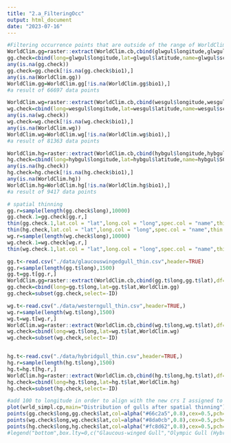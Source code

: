 ---
title: "2.a_FilteringOcc"
output: html_document
date: "2023-07-16"
---
```{r filtering occurrence points without WorldClim}
#Filtering occurrence points that are outside of the range of WorldClim data
WorldClim.gg=raster::extract(WorldClim.cb,cbind(glwgul$longitude,glwgul$latitude),df=TRUE)
gg.check=cbind(long=glwgul$longitude,lat=glwgul$latitude,name=glwgul$scientific_name,WorldClim.gg)
any(is.na(gg.check))
gg.check=gg.check[!is.na(gg.check$bio1),]
any(is.na(WorldClim.gg))
WorldClim.gg=WorldClim.gg[!is.na(WorldClim.gg$bio1),]
#a result of 66697 data points

WorldClim.wg=raster::extract(WorldClim.cb,cbind(wesgul$longitude,wesgul$latitude),df=TRUE)
wg.check=cbind(long=wesgul$longitude,lat=wesgul$latitude,name=wesgul$scientific_name,WorldClim.wg)
any(is.na(wg.check))
wg.check=wg.check[!is.na(wg.check$bio1),]
any(is.na(WorldClim.wg))
WorldClim.wg=WorldClim.wg[!is.na(WorldClim.wg$bio1),]
#a result of 81363 data points

WorldClim.hg=raster::extract(WorldClim.cb,cbind(hybgul$longitude,hybgul$latitude),df=TRUE)
hg.check=cbind(long=hybgul$longitude,lat=hybgul$latitude,name=hybgul$SCIENTIFIC.NAME,WorldClim.hg)
any(is.na(hg.check))
hg.check=hg.check[!is.na(hg.check$bio1),]
any(is.na(WorldClim.hg))
WorldClim.hg=WorldClim.hg[!is.na(WorldClim.hg$bio1),]
#a result of 9417 data points
```
```{r spatial thinning}
# spatial thinning
gg.r=sample(length(gg.check$long),10000)
gg.check.1=gg.check[gg.r,]
thin(gg.check.1,lat.col = "lat",long.col = "long",spec.col = "name",thin.par=0.5,reps=1,out.dir = "./data",out.base="glaucouswingedgull_thin")
thin(hg.check,lat.col = "lat",long.col = "long",spec.col = "name",thin.par=0.5,reps=1,out.dir="./data",out.base="hybridgull_thin")
wg.r=sample(length(wg.check$long),10000)
wg.check.1=wg.check[wg.r,]
thin(wg.check.1,lat.col = "lat",long.col = "long",spec.col = "name",thin.par=0.5,reps=1,out.dir="./data",out.base="westerngull_thin")
```
```{r sampling}
gg.t<-read.csv("./data/glaucouswingedgull_thin.csv",header=TRUE)
gg.r=sample(length(gg.t$long),1500)
gg.t=gg.t[gg.r,]
WorldClim.gg=raster::extract(WorldClim.cb,cbind(gg.t$long,gg.t$lat),df=TRUE)
gg.check=cbind(long=gg.t$long,lat=gg.t$lat,WorldClim.gg)
gg.check=subset(gg.check,select=-ID)

wg.t<-read.csv("./data/westerngull_thin.csv",header=TRUE,)
wg.r=sample(length(wg.t$long),1500)
wg.t=wg.t[wg.r,]
WorldClim.wg=raster::extract(WorldClim.cb,cbind(wg.t$long,wg.t$lat),df=TRUE)
wg.check=cbind(long=wg.t$long,lat=wg.t$lat,WorldClim.wg)
wg.check=subset(wg.check,select=-ID)


hg.t<-read.csv("./data/hybridgull_thin.csv",header=TRUE,)
hg.r=sample(length(hg.t$long),1500)
hg.t=hg.t[hg.r,]
WorldClim.hg=raster::extract(WorldClim.cb,cbind(hg.t$long,hg.t$lat),df=TRUE)
hg.check=cbind(long=hg.t$long,lat=hg.t$lat,WorldClim.hg)
hg.check=subset(hg.check,select=-ID)
```

```{r test plot}
#add 100 to longitude in order to align with the new crs I assigned to wrld_simpl
plot(wrld_simpl.cp,main="Distribution of gulls after spatial thinning")
points(gg.check$long,gg.check$lat,col=alpha("#66c2a5",0.8),cex=0.5,pch=3)
points(wg.check$long,wg.check$lat,col=alpha("#8da0cb",0.8),cex=0.5,pch=3)
points(hg.check$long,hg.check$lat,col=alpha("#fc8d62",0.8),cex=0.5,pch=3)
#legend("bottom",box.lty=0,c("Glaucous-winged Gull","Olympic Gull (Hybrids)", "Western Gull"),fill=c("#66c2a5","#fc8d62","#8da0cb"))

```